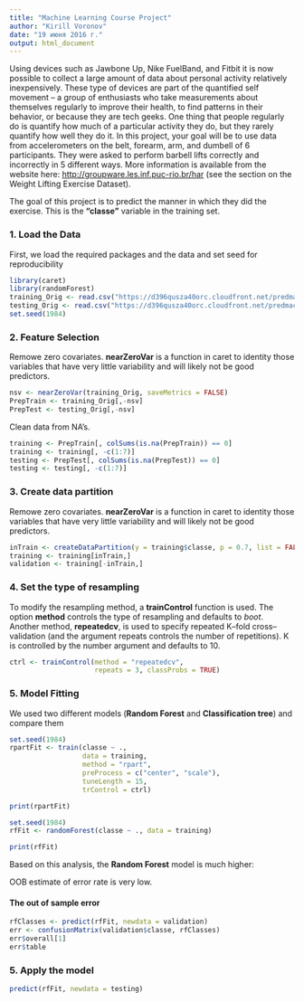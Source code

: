 ```yaml
---
title: "Machine Learning Course Project"
author: "Kirill Voronov"
date: "19 июня 2016 г."
output: html_document
---
```


Using devices such as Jawbone Up, Nike FuelBand, and Fitbit it is now possible to collect a large amount of data about personal activity relatively inexpensively. These type of devices are part of the quantified self movement – a group of enthusiasts who take measurements about themselves regularly to improve their health, to find patterns in their behavior, or because they are tech geeks. One thing that people regularly do is quantify how much of a particular activity they do, but they rarely quantify how well they do it. In this project, your goal will be to use data from accelerometers on the belt, forearm, arm, and dumbell of 6 participants. They were asked to perform barbell lifts correctly and incorrectly in 5 different ways. More information is available from the website here: <http://groupware.les.inf.puc-rio.br/har> (see the section on the Weight Lifting Exercise Dataset).

The goal of this project is to predict the manner in which they did the exercise. This is the **"classe"** variable in the training set. 

### 1. Load the Data

First, we load the required packages and the data and set seed for reproducibility

```r
library(caret)
library(randomForest)
training_Orig <- read.csv("https://d396qusza40orc.cloudfront.net/predmachlearn/pml-training.csv")
testing_Orig <- read.csv("https://d396qusza40orc.cloudfront.net/predmachlearn/pml-testing.csv")
set.seed(1984)
```

### 2. Feature Selection

Remowe zero covariates. **nearZeroVar** is a function in caret to identity those variables that have very little variability and will likely not be good predictors.

```r
nsv <- nearZeroVar(training_Orig, saveMetrics = FALSE)
PrepTrain <- training_Orig[,-nsv]
PrepTest <- testing_Orig[,-nsv]
```

Сlean data from NA's.

```r
training <- PrepTrain[, colSums(is.na(PrepTrain)) == 0]
training <- training[, -c(1:7)]
testing <- PrepTest[, colSums(is.na(PrepTest)) == 0]
testing <- testing[, -c(1:7)]
```

### 3. Create data partition

Remowe zero covariates. **nearZeroVar** is a function in caret to identity those variables that have very little variability and will likely not be good predictors.

```r
inTrain <- createDataPartition(y = training$classe, p = 0.7, list = FALSE)
training <- training[inTrain,]
validation <- training[-inTrain,]
```

### 4. Set the type of resampling

To modify the resampling method, a **trainControl** function is used. The option **method** controls the type of resampling and defaults to *boot*. Another method, **repeatedcv**, is used to specify repeated K–fold cross–validation (and the argument repeats controls the number of repetitions). K is controlled by the number argument and defaults to 10.

```r
ctrl <- trainControl(method = "repeatedcv",
                     repeats = 3, classProbs = TRUE)
```

### 5. Model Fitting

We used two different models (**Random Forest** and **Classification tree**) and compare them

```r
set.seed(1984)
rpartFit <- train(classe ~ ., 
                  data = training,
                  method = "rpart",
                  preProcess = c("center", "scale"),
                  tuneLength = 15,
                  trControl = ctrl)
```

```r
print(rpartFit)
```

```r
set.seed(1984)
rfFit <- randomForest(classe ~ ., data = training)
```

```r
print(rfFit)
```

Based on this analysis, the **Random Forest** model is much higher:


OOB estimate of  error rate is very low.

#### The out of sample error

```r
rfClasses <- predict(rfFit, newdata = validation)
err <- confusionMatrix(validation$classe, rfClasses)
err$overall[1]
err$table
```

### 5. Apply the model

```r
predict(rfFit, newdata = testing)
```

